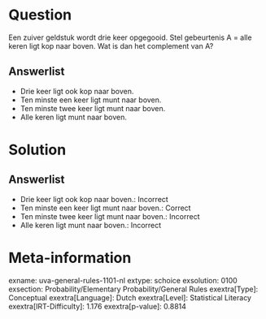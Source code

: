 Question
========

Een zuiver geldstuk wordt drie keer opgegooid. Stel gebeurtenis A = alle
keren ligt kop naar boven. Wat is dan het complement van A?

Answerlist
----------

* Drie keer ligt ook kop naar boven.
* Ten minste een keer ligt munt naar boven.
* Ten minste twee keer ligt munt naar boven.
* Alle keren ligt munt naar boven.

Solution
========

Answerlist
----------

* Drie keer ligt ook kop naar boven.: Incorrect
* Ten minste een keer ligt munt naar boven.: Correct
* Ten minste twee keer ligt munt naar boven.: Incorrect
* Alle keren ligt munt naar boven.: Incorrect

Meta-information
================
exname: uva-general-rules-1101-nl
extype: schoice
exsolution: 0100
exsection: Probability/Elementary Probability/General Rules
exextra[Type]: Conceptual
exextra[Language]: Dutch
exextra[Level]: Statistical Literacy
exextra[IRT-Difficulty]: 1.176
exextra[p-value]: 0.8814
